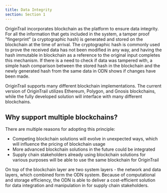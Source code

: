```yaml
---
title: Data Integrity
section: Section 1
---
```


<YoutubeEmbed videoId="uCcL1p5dV_g" title="OT 101 — OriginTrail integrity" />

OriginTrail incorporates blockchain as the platform to ensure data integrity. For all the information that gets included in the system, a tamper proof "fingerprint" (a cryptographic hash) is generated and stored on the blockchain at the time of arrival. The cryptographic hash is commonly used to prove the received data has not been modified in any way, and having the hash immutable in blockchain as a reference to the original input completes this mechanism. If there is a need to check if data was tampered with, a simple hash comparison between the stored hash in the blockchain and the newly generated hash from the same data in ODN shows if changes have been made.

OriginTrail supports many different blockchain implementations. The current version of OriginTrail utilizes Ethereum, Polygon, and Gnosis blockchains, while the fully developed solution will interface with many different blockchains.

## Why support multiple blockchains?

There are multiple reasons for adopting this principle:

- Competing blockchain solutions will evolve in unexpected ways, which will influence the pricing of blockchain usage
- More advanced blockchain solutions in the future could be integrated
- Supply chain stakeholders already using blockchain solutions for various purposes will be able to use the same blockchain for OriginTrail

On top of the blockchain layer are two system layers - the network and data layers, which combined form the ODN system. Because of computational and storage efficiency, the ODN is able to deliver a cost-efficient solution for data integration and manipulation in for supply chain stakeholders.
